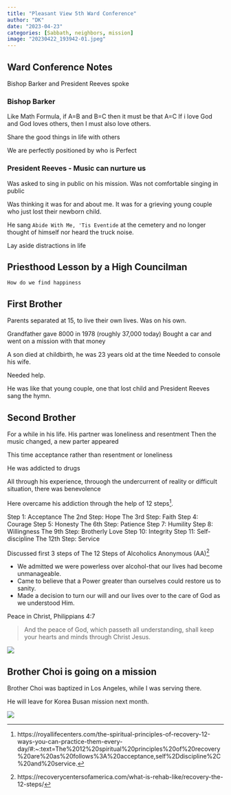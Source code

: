```yaml
---
title: "Pleasant View 5th Ward Conference"
author: "DK"
date: "2023-04-23"
categories: [Sabbath, neighbors, mission]
image: "20230422_193942-01.jpeg"
---
```


## Ward Conference Notes

Bishop Barker and President Reeves spoke

### Bishop Barker

Like Math Formula, if A=B and B=C then it must be that A=C
If i love God and God loves others, then I must also love others.

Share the good things in life with others

We are perfectly positioned by who is Perfect

### President Reeves - Music can nurture us

Was asked to sing in public on his mission.
Was not comfortable singing in public

Was thinking it was for and about me.
It was for a grieving young couple who just lost their newborn child.

He sang `Abide With Me, 'Tis Eventide` at the cemetery and no longer thought of himself nor heard the truck noise.

Lay aside distractions in life

## Priesthood Lesson by a High Councilman

`How do we find happiness`

## First Brother

Parents separated at 15, to live their own lives.
Was on his own.

Grandfather gave 8000 in 1978 (roughly 37,000 today)
Bought a car and went on a mission with that money

A son died at childbirth, he was 23 years old at the time
Needed to console his wife.

Needed help.

He was like that young couple, one that lost child and President Reeves sang the hymn.

## Second Brother

For a while in his life.
His partner was loneliness and resentment 
Then the music changed, a new parter appeared

This time acceptance rather than resentment or loneliness

He was addicted to drugs

All through his experience, throuogh the undercurrent of reality or difficult situation, there was benevolence

Here overcame his addiction through the help of 12 steps^[
https://royallifecenters.com/the-spiritual-principles-of-recovery-12-ways-you-can-practice-them-every-day/#:~:text=The%2012%20spiritual%20principles%20of%20recovery%20are%20as%20follows%3A%20acceptance,self%2Ddiscipline%2C%20and%20service.].

Step 1: Acceptance
The 2nd Step: Hope
The 3rd Step: Faith
Step 4: Courage
Step 5: Honesty
The 6th Step: Patience
Step 7: Humility
Step 8: Willingness
The 9th Step: Brotherly Love
Step 10: Integrity
Step 11: Self-discipline
The 12th Step: Service

Discussed first 3 steps of The 12 Steps of Alcoholics Anonymous (AA)^[
https://recoverycentersofamerica.com/what-is-rehab-like/recovery-the-12-steps/
]

- We admitted we were powerless over alcohol-that our lives had become unmanageable.
- Came to believe that a Power greater than ourselves could restore us to sanity.
- Made a decision to turn our will and our lives over to the care of God as we understood Him.

Peace in Christ, Philippians 4:7

> And the peace of God, which passeth all understanding, shall keep your hearts and minds through Christ Jesus.

![](20230422_193942-01.jpeg)

## Brother Choi is going on a mission

Brother Choi was baptized in Los Angeles, while I was serving there.

He will leave for Korea Busan mission next month.

![](20230423_203635-01.jpeg)
